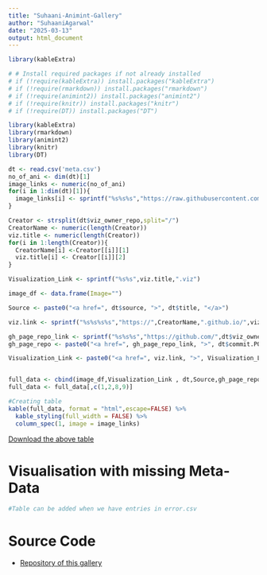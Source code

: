 ```yaml
---
title: "Suhaani-Animint-Gallery"
author: "SuhaaniAgarwal"
date: "2025-03-13"
output: html_document
---
```


```r
library(kableExtra)

# # Install required packages if not already installed
# if (!require(kableExtra)) install.packages("kableExtra")
# if (!require(rmarkdown)) install.packages("rmarkdown")
# if (!require(animint2)) install.packages("animint2")
# if (!require(knitr)) install.packages("knitr")
# if (!require(DT)) install.packages("DT")

library(kableExtra)
library(rmarkdown)
library(animint2)
library(knitr)
library(DT)

dt <- read.csv('meta.csv')
no_of_ani <- dim(dt)[1]
image_links <- numeric(no_of_ani)
for(i in 1:dim(dt)[1]){
  image_links[i] <- sprintf("%s%s%s","https://raw.githubusercontent.com/",dt$viz_owner_repo[i],"/gh-pages/Capture.png")
}

Creator <- strsplit(dt$viz_owner_repo,split="/")
CreatorName <- numeric(length(Creator))
viz.title <- numeric(length(Creator))
for(i in 1:length(Creator)){
  CreatorName[i] <-Creator[[i]][1]
  viz.title[i] <- Creator[[i]][2]
}

Visualization_Link <- sprintf("%s%s",viz.title,".viz")

image_df <- data.frame(Image="")

Source <- paste0("<a href=", dt$source, ">", dt$title, "</a>")

viz.link <- sprintf("%s%s%s%s","https://",CreatorName,".github.io/",viz.title)

gh_page_repo_link <- sprintf("%s%s%s","https://github.com/",dt$viz_owner_repo,"/tree/gh-pages")
gh_page_repo <- paste0("<a href=", gh_page_repo_link, ">", dt$commit.POSIXct, "</a>")

Visualization_Link <- paste0("<a href=", viz.link, ">", Visualization_Link, "</a>")


full_data <- cbind(image_df,Visualization_Link , dt,Source,gh_page_repo,CreatorName)
full_data <- full_data[,c(1,2,8,9)]

#Creating table
kable(full_data, format = "html",escape=FALSE) %>%
  kable_styling(full_width = FALSE) %>%
  column_spec(1, image = image_links)
```
[Download the above table](meta.csv)

# Visualisation with missing Meta-Data
```r
#Table can be added when we have entries in error.csv
```
# Source Code
* [Repository of this gallery](https://github.com/Vatsal-Rajput/Vatsal-Animint-Gallery)
